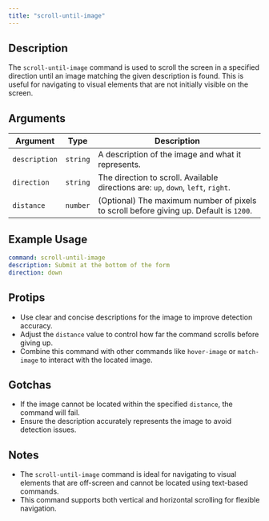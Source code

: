 ```yaml
---
title: "scroll-until-image"
---
```


## Description
The `scroll-until-image` command is used to scroll the screen in a specified direction until an image matching the given description is found. This is useful for navigating to visual elements that are not initially visible on the screen.

## Arguments
| Argument      | Type     | Description                                                                 |
|---------------|----------|-----------------------------------------------------------------------------|
| `description` | `string` | A description of the image and what it represents.                         |
| `direction`   | `string` | The direction to scroll. Available directions are: `up`, `down`, `left`, `right`. |
| `distance`    | `number` | (Optional) The maximum number of pixels to scroll before giving up. Default is `1200`. |

## Example Usage
```yaml
command: scroll-until-image
description: Submit at the bottom of the form
direction: down
```

## Protips
- Use clear and concise descriptions for the image to improve detection accuracy.
- Adjust the `distance` value to control how far the command scrolls before giving up.
- Combine this command with other commands like `hover-image` or `match-image` to interact with the located image.

## Gotchas
- If the image cannot be located within the specified `distance`, the command will fail.
- Ensure the description accurately represents the image to avoid detection issues.

## Notes
- The `scroll-until-image` command is ideal for navigating to visual elements that are off-screen and cannot be located using text-based commands.
- This command supports both vertical and horizontal scrolling for flexible navigation.
